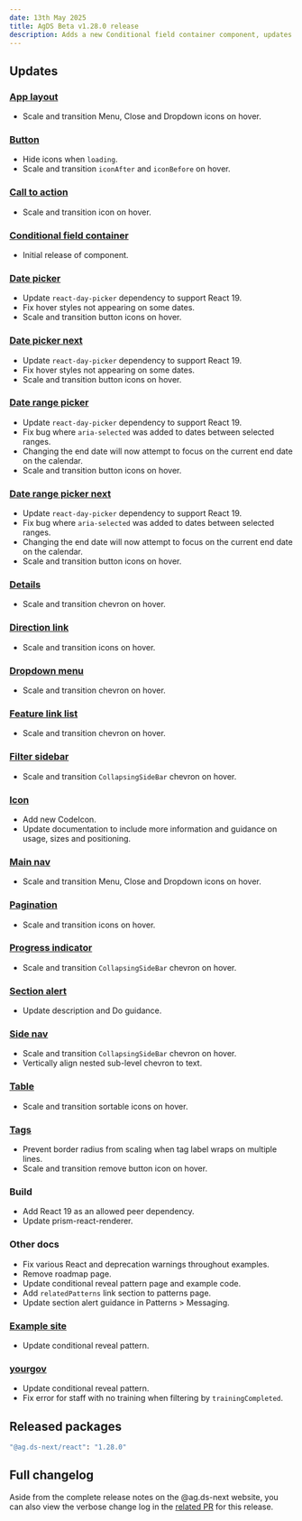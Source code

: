 ```yaml
---
date: 13th May 2025
title: AgDS Beta v1.28.0 release
description: Adds a new Conditional field container component, updates Date pickers to support React 19, adds React 19 as an allowed peer dependency, adds hover transitions to many icons within buttons, plus various bug fixes and improvements.
---
```


## Updates

### [App layout](/components/app-layout)

- Scale and transition Menu, Close and Dropdown icons on hover.

### [Button](/components/button)

- Hide icons when `loading`.
- Scale and transition `iconAfter` and `iconBefore` on hover.

### [Call to action](/components/call-to-action)

- Scale and transition icon on hover.

### [Conditional field container](/components/conditional-field-container)

- Initial release of component.

### [Date picker](/components/date-picker)

- Update `react-day-picker` dependency to support React 19.
- Fix hover styles not appearing on some dates.
- Scale and transition button icons on hover.

### [Date picker next](/components/date-picker-next)

- Update `react-day-picker` dependency to support React 19.
- Fix hover styles not appearing on some dates.
- Scale and transition button icons on hover.

### [Date range picker](/components/date-range-picker)

- Update `react-day-picker` dependency to support React 19.
- Fix bug where `aria-selected` was added to dates between selected ranges.
- Changing the end date will now attempt to focus on the current end date on the calendar.
- Scale and transition button icons on hover.

### [Date range picker next](/components/date-range-picker-next)

- Update `react-day-picker` dependency to support React 19.
- Fix bug where `aria-selected` was added to dates between selected ranges.
- Changing the end date will now attempt to focus on the current end date on the calendar.
- Scale and transition button icons on hover.

### [Details](/components/details)

- Scale and transition chevron on hover.

### [Direction link](/components/direction-link)

- Scale and transition icons on hover.

### [Dropdown menu](/components/dropdown-menu)

- Scale and transition chevron on hover.

### [Feature link list](/components/feature-link-list)

- Scale and transition chevron on hover.

### [Filter sidebar](/components/filter-sidebar)

- Scale and transition `CollapsingSideBar` chevron on hover.

### [Icon](/components/icon)

- Add new CodeIcon.
- Update documentation to include more information and guidance on usage, sizes and
  positioning.

### [Main nav](/components/main-nav)

- Scale and transition Menu, Close and Dropdown icons on hover.

### [Pagination](/components/pagination)

- Scale and transition icons on hover.

### [Progress indicator](/components/progress-indicator)

- Scale and transition `CollapsingSideBar` chevron on hover.

### [Section alert](/components/section-alert)

- Update description and Do guidance.

### [Side nav](/components/side-nav)

- Scale and transition `CollapsingSideBar` chevron on hover.
- Vertically align nested sub-level chevron to text.

### [Table](/components/table)

- Scale and transition sortable icons on hover.

### [Tags](/components/tags)

- Prevent border radius from scaling when tag label wraps on multiple lines.
- Scale and transition remove button icon on hover.

### Build

- Add React 19 as an allowed peer dependency.
- Update prism-react-renderer.

### Other docs

- Fix various React and deprecation warnings throughout examples.
- Remove roadmap page.
- Update conditional reveal pattern page and example code.
- Add `relatedPatterns` link section to patterns page.
- Update section alert guidance in Patterns > Messaging.

### [Example site](/example-site)

- Update conditional reveal pattern.

### [yourgov](/yourgov)

- Update conditional reveal pattern.
- Fix error for staff with no training when filtering by `trainingCompleted`.

## Released packages

```sh
"@ag.ds-next/react": "1.28.0"
```

## Full changelog

Aside from the complete release notes on the @ag.ds-next website, you can also view the verbose change log in the [related PR](https://github.com/agriculturegovau/agds-next/pull/2014) for this release.
